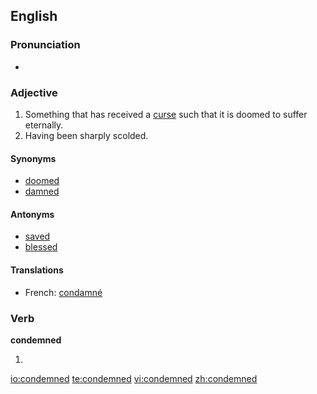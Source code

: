==English==

===Pronunciation===
*{{audio|en-us-condemned.ogg|Audio (US)}}

===Adjective===
{{en-adj|-}}

# Something that has received a [[curse]] such that it is doomed to suffer eternally.
# Having been sharply scolded.

====Synonyms====
*[[doomed]]
*[[damned]]

====Antonyms====
*[[saved]]
*[[blessed]]

====Translations====
{{top}}
* French: [[condamné]]
{{bottom}}

===Verb===
'''condemned'''

# {{past of|condemn}}

[[io:condemned]]
[[te:condemned]]
[[vi:condemned]]
[[zh:condemned]]